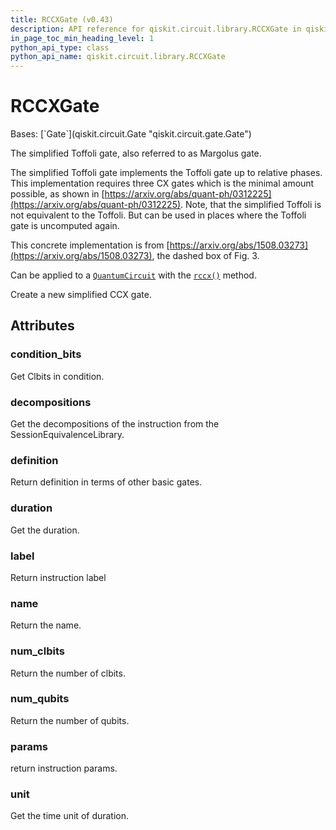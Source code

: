 ```yaml
---
title: RCCXGate (v0.43)
description: API reference for qiskit.circuit.library.RCCXGate in qiskit v0.43
in_page_toc_min_heading_level: 1
python_api_type: class
python_api_name: qiskit.circuit.library.RCCXGate
---
```


# RCCXGate

<Class id="qiskit.circuit.library.RCCXGate" isDedicatedPage={true} github="https://github.com/qiskit/qiskit/tree/stable/0.24/qiskit/circuit/library/standard_gates/x.py" signature="RCCXGate(label=None)" modifiers="class">
  Bases: [`Gate`](qiskit.circuit.Gate "qiskit.circuit.gate.Gate")

  The simplified Toffoli gate, also referred to as Margolus gate.

  The simplified Toffoli gate implements the Toffoli gate up to relative phases. This implementation requires three CX gates which is the minimal amount possible, as shown in [https://arxiv.org/abs/quant-ph/0312225](https://arxiv.org/abs/quant-ph/0312225). Note, that the simplified Toffoli is not equivalent to the Toffoli. But can be used in places where the Toffoli gate is uncomputed again.

  This concrete implementation is from [https://arxiv.org/abs/1508.03273](https://arxiv.org/abs/1508.03273), the dashed box of Fig. 3.

  Can be applied to a [`QuantumCircuit`](qiskit.circuit.QuantumCircuit "qiskit.circuit.QuantumCircuit") with the [`rccx()`](qiskit.circuit.QuantumCircuit#rccx "qiskit.circuit.QuantumCircuit.rccx") method.

  Create a new simplified CCX gate.

  ## Attributes

  ### condition\_bits

  <Attribute id="qiskit.circuit.library.RCCXGate.condition_bits">
    Get Clbits in condition.
  </Attribute>

  ### decompositions

  <Attribute id="qiskit.circuit.library.RCCXGate.decompositions">
    Get the decompositions of the instruction from the SessionEquivalenceLibrary.
  </Attribute>

  ### definition

  <Attribute id="qiskit.circuit.library.RCCXGate.definition">
    Return definition in terms of other basic gates.
  </Attribute>

  ### duration

  <Attribute id="qiskit.circuit.library.RCCXGate.duration">
    Get the duration.
  </Attribute>

  ### label

  <Attribute id="qiskit.circuit.library.RCCXGate.label">
    Return instruction label
  </Attribute>

  ### name

  <Attribute id="qiskit.circuit.library.RCCXGate.name">
    Return the name.
  </Attribute>

  ### num\_clbits

  <Attribute id="qiskit.circuit.library.RCCXGate.num_clbits">
    Return the number of clbits.
  </Attribute>

  ### num\_qubits

  <Attribute id="qiskit.circuit.library.RCCXGate.num_qubits">
    Return the number of qubits.
  </Attribute>

  ### params

  <Attribute id="qiskit.circuit.library.RCCXGate.params">
    return instruction params.
  </Attribute>

  ### unit

  <Attribute id="qiskit.circuit.library.RCCXGate.unit">
    Get the time unit of duration.
  </Attribute>
</Class>

